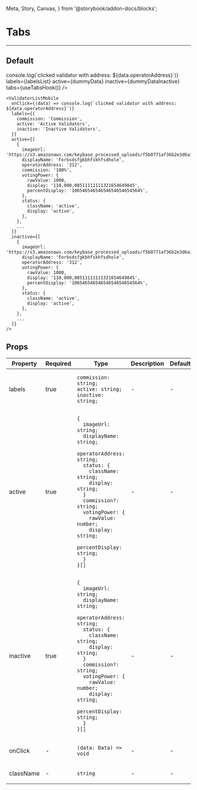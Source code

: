   Meta, Story, Canvas,
} from '@storybook/addon-docs/blocks';

<Meta title="ValidatorListMobile" component={ValidatorListMobile}/>

# Tabs

---

## Default
<Canvas>
  <Story name="Default">
    <ValidatorListMobile
      onClick={(data) => console.log(`clicked validator with address: ${data.operatorAddress}`)}
      labels={labelsList}
      active={dummyData}
      inactive={dummyDataInactive}
      tabs={useTabsHook()}
    />
  </Story>
</Canvas>

```
<ValidatorListMobile
  onClick={(data) => console.log(`clicked validator with address: ${data.operatorAddress}`)}
  labels={{
    commission: 'Commission',
    active: 'Active Validators',
    inactive: 'Inactive Validators',
  }}
  active={[
    {
      imageUrl: 'https://s3.amazonaws.com/keybase_processed_uploads/f5b0771af36b2e3d6a196a29751e1f05_360_360.jpeg',
      displayName: 'Forbsdsfgkbhfskhfsdhole',
      operatorAddress: '312',
      commission: '100%',
      votingPower: {
        rawValue: 1000,
        display: '110,000,08511111111321654649845',
        percentDisplay: '10654654654654654654654564%',
      },
      status: {
        className: 'active',
        display: 'active',
      },
    },
    ...
  ]}
  inactive={[
    {
      imageUrl: 'https://s3.amazonaws.com/keybase_processed_uploads/f5b0771af36b2e3d6a196a29751e1f05_360_360.jpeg',
      displayName: 'Forbsdsfgkbhfskhfsdhole',
      operatorAddress: '312',
      votingPower: {
        rawValue: 1000,
        display: '110,000,08511111111321654649845',
        percentDisplay: '10654654654654654654654564%',
      },
      status: {
        className: 'active',
        display: 'active',
      },
    },
    ...
  ]}
/>
```
## Props
<table>
<thead>
  <tr>
    <th>Property</th>
    <th>Required</th>
    <th>Type</th>
    <th>Description</th>
    <th>Default</th>
  </tr>
</thead>
<tbody>
  <tr>
    <td>labels</td>
    <td>true</td>
    <td>

```
commission: string;
active: string;
inactive: string;
```

  </td>
    <td>-</td>
    <td>-</td>
  </tr>

  <tr>
    <td>active</td>
    <td>true</td>
    <td>

```
{
  imageUrl: string;
  displayName: string;
  operatorAddress: string;
  status: {
    className: string;
    display: string;
  }
  commission?: string;
  votingPower: {
    rawValue: number;
    display: string;
    percentDisplay: string;
  }
}[]
```

  </td>
    <td>-</td>
    <td>-</td>
  </tr>

  <tr>
    <td>inactive</td>
    <td>true</td>
    <td>

```
{
  imageUrl: string;
  displayName: string;
  operatorAddress: string;
  status: {
    className: string;
    display: string;
  }
  commission?: string;
  votingPower: {
    rawValue: number;
    display: string;
    percentDisplay: string;
  }
}[]
```

  </td>
    <td>-</td>
    <td>-</td>
  </tr>

  <tr>
    <td>onClick</td>
    <td>-</td>
    <td>

`(data: Data) => void`

  </td>
    <td>-</td>
    <td>-</td>
  </tr>

  <tr>
    <td>className</td>
    <td>-</td>
    <td>

`string`

  </td>
    <td>-</td>
    <td>-</td>
  </tr>
  </tbody>
</table>
<br/>
